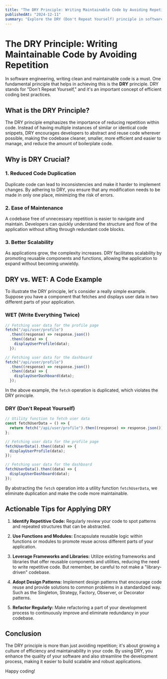 ```yaml
---
title: "The DRY Principle: Writing Maintainable Code by Avoiding Repetition"
publishedAt: "2024-12-11"
summary: "Explore the DRY (Don't Repeat Yourself) principle in software engineering, its benefits, and actionable tips to write maintainable and scalable code by avoiding repetition."
---
```


# The DRY Principle: Writing Maintainable Code by Avoiding Repetition

In software engineering, writing clean and maintainable code is a must. One fundamental principle that helps in achieving this is the **DRY** principle. DRY stands for "Don't Repeat Yourself," and it's an important concept of efficient coding best practices.

## What is the DRY Principle?

The DRY principle emphasizes the importance of reducing repetition within code. Instead of having multiple instances of similar or identical code snippets, DRY encourages developers to abstract and reuse code wherever possible, making the codebase cleaner, smaller, more efficient and easier to manage, and reduce the amount of boilerplate code.

## Why is DRY Crucial?

### 1. **Reduced Code Duplication**

Duplicate code can lead to inconsistencies and make it harder to implement changes. By adhering to DRY, you ensure that any modification needs to be made in only one place, minimizing the risk of errors.

### 2. **Ease of Maintenance**

A codebase free of unnecessary repetition is easier to navigate and maintain. Developers can quickly understand the structure and flow of the application without sifting through redundant code blocks.

### 3. **Better Scalability**

As applications grow, the complexity increases. DRY facilitates scalability by promoting reusable components and functions, allowing the application to expand without becoming unwieldy.

## DRY vs. WET: A Code Example

To illustrate the DRY principle, let's consider a really simple example. Suppose you have a component that fetches and displays user data in two different parts of your application.

### WET (Write Everything Twice)

```javascript
// Fetching user data for the profile page
fetch("/api/user/profile")
  .then((response) => response.json())
  .then((data) => {
    displayUserProfile(data);
  });

// Fetching user data for the dashboard
fetch("/api/user/profile")
  .then((response) => response.json())
  .then((data) => {
    displayUserDashboard(data);
  });
```

In the above example, the `fetch` operation is duplicated, which violates the DRY principle.

### DRY (Don't Repeat Yourself)

```javascript
// Utility function to fetch user data
const fetchUserData = () => {
  return fetch("/api/user/profile").then((response) => response.json());
};

// Fetching user data for the profile page
fetchUserData().then((data) => {
  displayUserProfile(data);
});

// Fetching user data for the dashboard
fetchUserData().then((data) => {
  displayUserDashboard(data);
});
```

By abstracting the `fetch` operation into a utility function `fetchUserData`, we eliminate duplication and make the code more maintainable.

## Actionable Tips for Applying DRY

1. **Identify Repetitive Code:** Regularly review your code to spot patterns and repeated structures that can be abstracted.

2. **Use Functions and Modules:** Encapsulate reusable logic within functions or modules to promote reuse across different parts of your application.

3. **Leverage Frameworks and Libraries:** Utilize existing frameworks and libraries that offer reusable components and utilities, reducing the need to write repetitive code. But remember, be careful to not make a "library-driven" codebase.

4. **Adopt Design Patterns:** Implement design patterns that encourage code reuse and provide solutions to common problems in a standardized way. Such as the Singleton, Strategy, Factory, Observer, or Decorator patterns.

5. **Refactor Regularly:** Make refactoring a part of your development process to continuously improve and eliminate redundancy in your codebase.

## Conclusion

The DRY principle is more than just avoiding repetition; it's about growing a culture of efficiency and maintainability in your code. By using DRY, you enhance the quality of your software and also streamline the development process, making it easier to build scalable and robust applications.

Happy coding!
